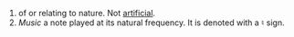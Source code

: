 #of or relating to nature.  Not [[artificial]].
#''Music'' a note played at its natural frequency. It is denoted with a &#9838; sign.